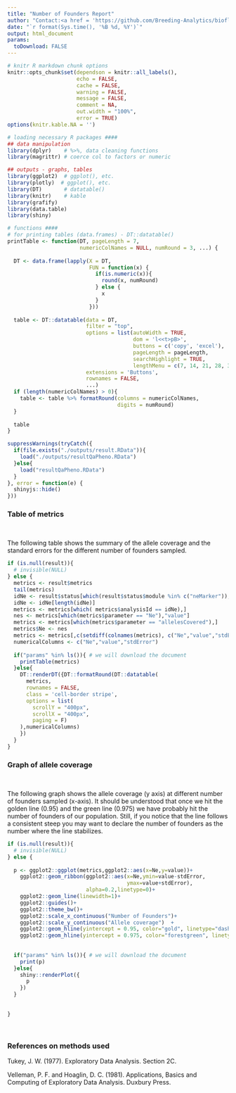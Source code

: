 ```yaml
---
title: "Number of Founders Report"
author: "Contact:<a href = 'https://github.com/Breeding-Analytics/bioflow' target = '_blank'>Breeding Analytics Team, OneCGIAR</a> breedinganalytics@cgiar.org"
date: "`r format(Sys.time(), '%B %d, %Y')`"  
output: html_document
params:
  toDownload: FALSE
---
```


```r

# knitr R markdown chunk options
knitr::opts_chunk$set(dependson = knitr::all_labels(),
                      echo = FALSE,
                      cache = FALSE,
                      warning = FALSE,
                      message = FALSE,
                      comment = NA,
                      out.width = "100%",
                      error = TRUE)
options(knitr.kable.NA = '')

# loading necessary R packages ####
## data manipulation
library(dplyr)    # %>%, data cleaning functions
library(magrittr) # coerce col to factors or numeric

## outputs - graphs, tables
library(ggplot2)  # ggplot(), etc.
library(plotly)  # ggplot(), etc.
library(DT)       # datatable()
library(knitr)    # kable
library(grafify)
library(data.table)
library(shiny)
```

```r

# functions ####
# for printing tables (data.frames) - DT::datatable()
printTable <- function(DT, pageLength = 7, 
                       numericColNames = NULL, numRound = 3, ...) {
  
  DT <- data.frame(lapply(X = DT, 
                          FUN = function(x) {
                            if(is.numeric(x)){
                              round(x, numRound)
                            } else {
                              x
                            }
                          }))
  
  table <- DT::datatable(data = DT, 
                         filter = "top", 
                         options = list(autoWidth = TRUE, 
                                        dom = 'l<<t>pB>', 
                                        buttons = c('copy', 'excel'),
                                        pageLength = pageLength,
                                        searchHighlight = TRUE,
                                        lengthMenu = c(7, 14, 21, 28, 35)),
                         extensions = 'Buttons',
                         rownames = FALSE,
                         ...)
  if (length(numericColNames) > 0){
    table <- table %>% formatRound(columns = numericColNames,
                                   digits = numRound)
  }
  
  table
}
```

```r

suppressWarnings(tryCatch({
  if(file.exists("./outputs/result.RData")){
    load("./outputs/resultQaPheno.RData")
  }else{
    load("resultQaPheno.RData")
  }
}, error = function(e) {
  shinyjs::hide()
}))

```


### Table of metrics
<p>&nbsp;</p>

The following table shows the summary of the allele coverage and the standard errors for the different number of founders sampled.

```r

if (is.null(result)){
  # invisible(NULL)
} else {
  metrics <- result$metrics
  tail(metrics)
  idNe <- result$status[which(result$status$module %in% c("neMarker")),"analysisId"];
  idNe <- idNe[length(idNe)]
  metrics <- metrics[which( metrics$analysisId == idNe),]
  nes <- metrics[which(metrics$parameter == "Ne"),"value"]
  metrics <- metrics[which(metrics$parameter == "allelesCovered"),]
  metrics$Ne <- nes
  metrics <- metrics[,c(setdiff(colnames(metrics), c("Ne","value","stdError","trait","environment") ), c("Ne","value","stdError"))]
  numericalColumns <- c("Ne","value","stdError")
  
  if("params" %in% ls()){ # we will download the document
    printTable(metrics)
  }else{
    DT::renderDT({DT::formatRound(DT::datatable(
      metrics,
      rownames = FALSE,
      class = 'cell-border stripe',
      options = list(
        scrollY = "400px",
        scrollX = "400px",
        paging = F)
    ),numericalColumns)
    })
  }
}

```

### Graph of allele coverage
<p>&nbsp;</p>

The following graph shows the allele coverage (y axis) at different number of founders sampled (x-axis). It should be understood that once we hit the golden line (0.95) and the green line (0.975) we have probably hit the number of founders of our population. Still, if you notice that the line follows a consistent steep you may want to declare the number of founders as the number where the line stabilizes.

```r

if (is.null(result)){
  # invisible(NULL)
} else {
  
  p <- ggplot2::ggplot(metrics,ggplot2::aes(x=Ne,y=value))+
    ggplot2::geom_ribbon(ggplot2::aes(x=Ne,ymin=value-stdError,
                                      ymax=value+stdError),
                         alpha=0.2,linetype=0)+
    ggplot2::geom_line(linewidth=1)+
    ggplot2::guides()+
    ggplot2::theme_bw()+
    ggplot2::scale_x_continuous("Number of Founders")+
    ggplot2::scale_y_continuous("Allele coverage")  +
    ggplot2::geom_hline(yintercept = 0.95, color="gold", linetype="dashed") +
    ggplot2::geom_hline(yintercept = 0.975, color="forestgreen", linetype="dashed")
  
  
  if("params" %in% ls()){ # we will download the document
    print(p)
  }else{
    shiny::renderPlot({
      p
    })
  }
  
  
}

```

<p>&nbsp;</p>

### References on methods used

Tukey, J. W. (1977). Exploratory Data Analysis. Section 2C.

Velleman, P. F. and Hoaglin, D. C. (1981). Applications, Basics and Computing of Exploratory Data Analysis. Duxbury Press.


<p>&nbsp;</p>



